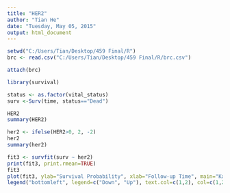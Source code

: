 ```yaml
---
title: "HER2"
author: "Tian He"
date: "Tuesday, May 05, 2015"
output: html_document
---
```

```r
setwd("C:/Users/Tian/Desktop/459 Final/R")
brc <- read.csv("C:/Users/Tian/Desktop/459 Final/R/brc.csv")

attach(brc)
```

```r
library(survival)

status <- as.factor(vital_status)
surv <-Surv(time, status=="Dead")

HER2
summary(HER2)

her2 <- ifelse(HER2>0, 2, -2)
her2
summary(her2)

fit3 <- survfit(surv ~ her2)
print(fit3, print.rmean=TRUE)
fit3
plot(fit3, ylab="Survival Probability", xlab="Follow-up Time", main="Kaplan-Meier plot for HER2", col=c(1,2), lty=c(1,2))
legend("bottomleft", legend=c("Down", "Up"), text.col=c(1,2), col=c(1,2), lty=c(1,2))
```